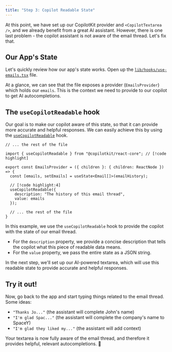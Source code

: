 ```yaml
---
title: "Step 3: Copilot Readable State"
---
```


At this point, we have set up our CopilotKit provider and `<CopilotTextarea />`, and we already benefit from a great AI assistant. However, there is one last problem - the copilot assistant is not aware of the email thread. Let's fix that.

## Our App's State

Let's quickly review how our app's state works. Open up the [`lib/hooks/use-emails.tsx`](https://github.com/CopilotKit/example-textarea/blob/base-start-here/lib/hooks/use-emails.tsx) file.

At a glance, we can see that the file exposes a provider (`EmailsProvider`) which holds our `emails`. This is the context we need to provide to our copilot to get AI autocompletions. 

## The `useCopilotReadable` hook

Our goal is to make our copilot aware of this state, so that it can provide more accurate and helpful responses. We can easily achieve this by using the [`useCopilotReadable`](/reference/hooks/useCopilotReadable) hook.

```tsx title="libs/hooks/use-emails.tsx"
// ... the rest of the file

import { useCopilotReadable } from "@copilotkit/react-core"; // [!code highlight]

export const EmailsProvider = ({ children }: { children: ReactNode }) => {
  const [emails, setEmails] = useState<Email[]>(emailHistory);

  // [!code highlight:4]
  useCopilotReadable({
    description: "The history of this email thread",
    value: emails
  });

  // ... the rest of the file
}
```

In this example, we use the `useCopilotReadable` hook to provide the copilot with the state of our email thread.

- For the `description` property, we provide a concise description that tells the copilot what this piece of readable data means.
- For the `value` property, we pass the entire state as a JSON string.

In the next step, we'll set up our AI-powered textarea, which will use this readable state to provide accurate and helpful responses.

## Try it out!

Now, go back to the app and start typing things related to the email thread. Some ideas:

- `"Thanks Jo..."` (the assistant will complete John's name)
- `"I'm glad Spac..."` (the assistant will complete the company's name to SpaceY)
- `"I'm glad they liked my..."` (the assistant will add context)

Your textarea is now fully aware of the email thread, and therefore it provides helpful, relevant autocompletions. 🚀

